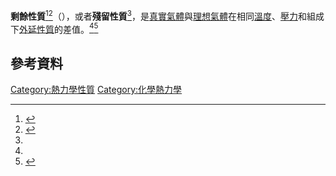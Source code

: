 '''剩餘性質'''<ref name="朱自強">{{cite book |author=朱自強 |title=《化工熱力學》|edition=第二版 |publisher=曉園出版社 |year= 1995年 |isbn= 957-12-0510-9 }}</ref><ref name="雙語詞彙">{{cite web |title=雙語詞彙、學術名詞暨辭書資訊網 |url=http://terms.naer.edu.tw |date=2012年 |publisher=國家教育研究院 |accessdate=2020-12-22 |archive-date=2013-06-17 |archive-url=https://web.archive.org/web/20130617090145/http://terms.naer.edu.tw/ |dead-url=no }}</ref>（{{lang-en|residual property}}），或者'''殘留性質'''<ref name="雙語詞彙"/>，是[[真實氣體|真實氣體]]與[[理想氣體|理想氣體]]在相同[[溫度|溫度]]、[[壓力|壓力]]和組成下[[外延性質|外延性質]]的差值。<ref name="朱自強"/><ref name="Smith">{{cite book |author=J. M. Smith |coauthors=H. C. Van Ness; M. M. Abbott |title=Introduction to Chemical Engineering Thermodynamics|edition=7th edition|publisher=McGraw-Hill |isbn=007-124708-4 }}</ref>

==參考資料==
{{reflist}}
{{chemistry-stub}}
[[Category:熱力學性質|Category:熱力學性質]]
[[Category:化學熱力學|Category:化學熱力學]]